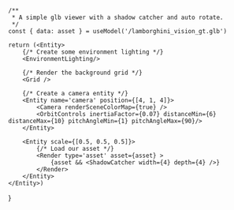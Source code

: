     /**
     * A simple glb viewer with a shadow catcher and auto rotate.
     */
    const { data: asset } = useModel('/lamborghini_vision_gt.glb')

    return (<Entity>
        {/* Create some environment lighting */}
        <EnvironmentLighting/>

        {/* Render the background grid */}
        <Grid />
        
        {/* Create a camera entity */}
        <Entity name='camera' position={[4, 1, 4]}>
            <Camera renderSceneColorMap={true} />
            <OrbitControls inertiaFactor={0.07} distanceMin={6} distanceMax={10} pitchAngleMin={1} pitchAngleMax={90}/>
        </Entity>

        <Entity scale={[0.5, 0.5, 0.5]}>
            {/* Load our asset */}
            <Render type='asset' asset={asset} >
                {asset && <ShadowCatcher width={4} depth={4} />}
            </Render>
        </Entity>
    </Entity>)
}

<Demo />